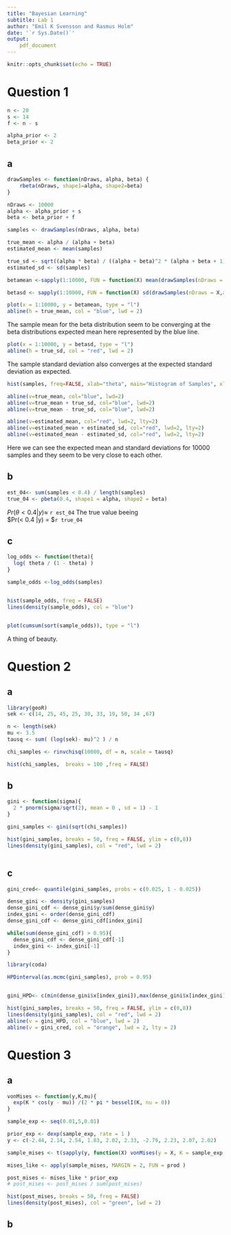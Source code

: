 ```yaml
---
title: "Bayesian Learning"
subtitle: Lab 1
author: "Emil K Svensson and Rasmus Holm"
date: '`r Sys.Date()`'
output:
    pdf_document
---
```


```r
knitr::opts_chunk$set(echo = TRUE)
```

# Question 1

```r
n <- 20
s <- 14
f <- n - s

alpha_prior <- 2
beta_prior <- 2
```

## a

```r
drawSamples <- function(nDraws, alpha, beta) {
    rbeta(nDraws, shape1=alpha, shape2=beta)
}

nDraws <- 10000
alpha <- alpha_prior + s
beta <- beta_prior + f

samples <- drawSamples(nDraws, alpha, beta)

true_mean <- alpha / (alpha + beta)
estimated_mean <- mean(samples)

true_sd <- sqrt((alpha * beta) / ((alpha + beta)^2 * (alpha + beta + 1)))
estimated_sd <- sd(samples)

betamean <-sapply(1:10000, FUN = function(X) mean(drawSamples(nDraws = X,alpha = alpha , beta = beta)) )

betasd <- sapply(1:10000, FUN = function(X) sd(drawSamples(nDraws = X,alpha = alpha , beta = beta)) )

plot(x = 1:10000, y = betamean, type = "l")
abline(h = true_mean, col = "blue", lwd = 2)
```

The sample mean for the beta distribution seem to be converging at the beta distributions expected mean here represented by the blue line. 

```r
plot(x = 1:10000, y = betasd, type = "l")
abline(h = true_sd, col = "red", lwd = 2)
```

The sample standard deviation also converges at the expected standard deviation as expected.  

```r
hist(samples, freq=FALSE, xlab="theta", main="Histogram of Samples", xlim=c(0, 1))

abline(v=true_mean, col="blue", lwd=2)
abline(v=true_mean + true_sd, col="blue", lwd=2)
abline(v=true_mean - true_sd, col="blue", lwd=2)

abline(v=estimated_mean, col="red", lwd=2, lty=2)
abline(v=estimated_mean + estimated_sd, col="red", lwd=2, lty=2)
abline(v=estimated_mean - estimated_sd, col="red", lwd=2, lty=2)
```

Here we can see the expected mean and standard deviations for 10000 samples and they seem to be very close to each other.

## b

```r
est_04<- sum(samples < 0.4) / length(samples)
true_04 <- pbeta(0.4, shape1 = alpha, shape2 = beta)

```
$Pr(\theta < 0.4 |y) \approx$ `r est_04`
The true value beeing  
$Pr(\theta < 0.4 |y) = $`r true_04`

## c


```r
log_odds <- function(theta){
  log( theta / (1 - theta) )
} 

sample_odds <-log_odds(samples)


hist(sample_odds, freq = FALSE)
lines(density(sample_odds), col = "blue")


plot(cumsum(sort(sample_odds)), type = "l")
```

A thing of beauty. 

# Question 2

## a

```r
library(geoR)
sek <- c(14, 25, 45, 25, 30, 33, 19, 50, 34 ,67)

n <- length(sek)
mu <- 3.5 
tausq <- sum( (log(sek)- mu)^2 ) / n

chi_samples <- rinvchisq(10000, df = n, scale = tausq)

hist(chi_samples,  breaks = 100 ,freq = FALSE)


```


## b

```r
gini <- function(sigma){
  2 * pnorm(sigma/sqrt(2), mean = 0 , sd = 1) - 1 
}

gini_samples <- gini(sqrt(chi_samples))

hist(gini_samples, breaks = 50, freq = FALSE, ylim = c(0,8))
lines(density(gini_samples), col = "red", lwd = 2)



```



## c

```r
gini_cred<- quantile(gini_samples, probs = c(0.025, 1 - 0.025))

```

```r
dense_gini <- density(gini_samples)
dense_gini_cdf <- dense_gini$y/sum(dense_gini$y)
index_gini <- order(dense_gini_cdf)
dense_gini_cdf <- dense_gini_cdf[index_gini]

while(sum(dense_gini_cdf) > 0.95){
  dense_gini_cdf <- dense_gini_cdf[-1]
  index_gini <- index_gini[-1]
}

library(coda)

HPDinterval(as.mcmc(gini_samples), prob = 0.95)


gini_HPD<- c(min(dense_gini$x[index_gini]),max(dense_gini$x[index_gini]))
```
```r
hist(gini_samples, breaks = 50, freq = FALSE, ylim = c(0,8))
lines(density(gini_samples), col = "red", lwd = 2)
abline(v = gini_HPD, col = "blue", lwd = 2)
abline(v = gini_cred, col = "orange", lwd = 2, lty = 2)
```


# Question 3

## a

```r
vonMises <- function(y,K,mu){
  exp(K * cos(y - mu)) /(2 * pi * besselI(K, nu = 0))
}

sample_exp <- seq(0.01,5,0.01)

prior_exp <- dexp(sample_exp, rate = 1 )
y <- c(-2.44, 2.14, 2.54, 1.83, 2.02, 2.33, -2.79, 2.23, 2.07, 2.02)

sample_mises <- t(sapply(y, function(X) vonMises(y = X, K = sample_exp, mu = 2.39) ))

mises_like <- apply(sample_mises, MARGIN = 2, FUN = prod )

post_mises <- mises_like * prior_exp
# post_mises <- post_mises / sum(post_mises)

hist(post_mises, breaks = 50, freq = FALSE)
lines(density(post_mises), col = "green", lwd = 2)
```


## b
